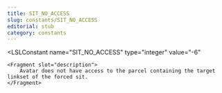```yaml
---
title: SIT_NO_ACCESS
slug: constants/SIT_NO_ACCESS
editorial: stub
category: constants
---
```


<LSLConstant
	name="SIT_NO_ACCESS"
	type="integer"
	value="-6"
>
	<Fragment slot="description">
		Avatar does not have access to the parcel containing the target linkset of the forced sit.
	</Fragment>
</LSLConstant>
